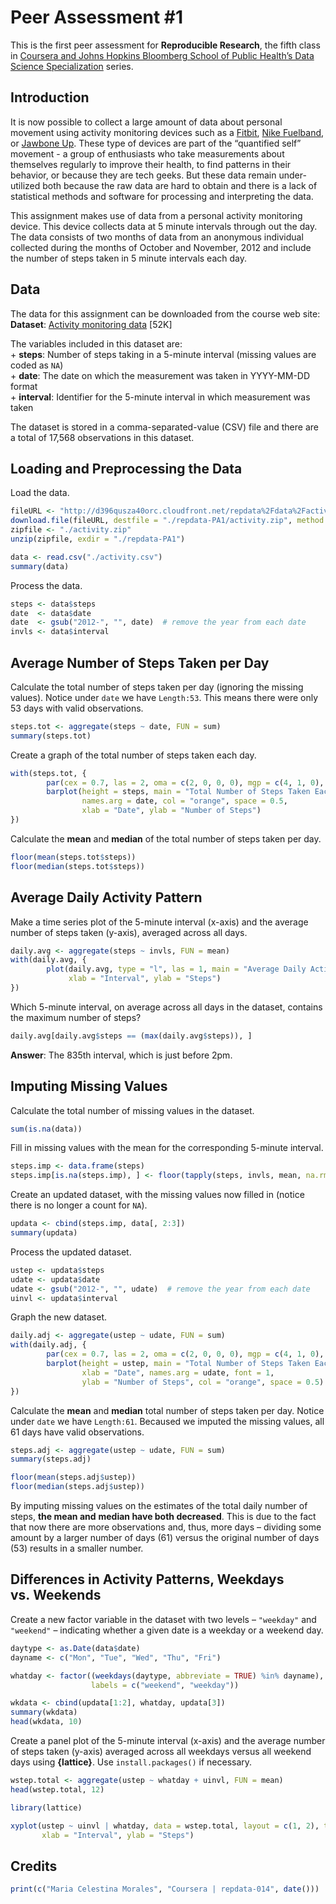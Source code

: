 Peer Assessment #1
==================

This is the first peer assessment for **Reproducible Research**, the fifth class in 
[Coursera and Johns Hopkins Bloomberg School of Public Health's Data Science Specialization][1]
series.



Introduction
------------

It is now possible to collect a large amount of data about personal movement using activity
monitoring devices such as a [Fitbit][2], [Nike Fuelband][3], or [Jawbone Up][4]. These type of
devices are part of the "quantified self" movement - a group of enthusiasts who take measurements
about themselves regularly to improve their health, to find patterns in their behavior, or because
they are tech geeks. But these data remain under-utilized both because the raw data are hard to
obtain and there is a lack of statistical methods and software for processing and interpreting the
data.

This assignment makes use of data from a personal activity monitoring device. This device collects
data at 5 minute intervals through out the day. The data consists of two months of data from an
anonymous individual collected during the months of October and November, 2012 and include the
number of steps taken in 5 minute intervals each day.



Data
----

The data for this assignment can be downloaded from the course web site:  
**Dataset**: [Activity monitoring data][5] [52K]

The variables included in this dataset are:  
+ **steps**: Number of steps taking in a 5-minute interval (missing values are coded as `NA`)  
+ **date**: The date on which the measurement was taken in YYYY-MM-DD format  
+ **interval**: Identifier for the 5-minute interval in which measurement was taken

The dataset is stored in a comma-separated-value (CSV) file and there are a total of 17,568
observations in this dataset.



Loading and Preprocessing the Data
----------------------------------

Load the data.

```r
fileURL <- "http://d396qusza40orc.cloudfront.net/repdata%2Fdata%2Factivity.zip"
download.file(fileURL, destfile = "./repdata-PA1/activity.zip", method = "auto")
zipfile <- "./activity.zip"
unzip(zipfile, exdir = "./repdata-PA1")

data <- read.csv("./activity.csv")
summary(data)
```

Process the data.

```r
steps <- data$steps
date  <- data$date
date  <- gsub("2012-", "", date)  # remove the year from each date
invls <- data$interval 
```



Average Number of Steps Taken per Day
-------------------------------------

Calculate the total number of steps taken per day (ignoring the missing values). Notice under `date`
we have `Length:53`. This means there were only 53 days with valid observations.

```r
steps.tot <- aggregate(steps ~ date, FUN = sum)
summary(steps.tot)
```

Create a graph of the total number of steps taken each day.

```r
with(steps.tot, {
        par(cex = 0.7, las = 2, oma = c(2, 0, 0, 0), mgp = c(4, 1, 0), mar = c(7, 7, 2, 0))
        barplot(height = steps, main = "Total Number of Steps Taken Each Day (with NA)", 
                names.arg = date, col = "orange", space = 0.5, 
                xlab = "Date", ylab = "Number of Steps")
})
```

Calculate the **mean** and **median** of the total number of steps taken per day.

```r
floor(mean(steps.tot$steps))
floor(median(steps.tot$steps))
```



Average Daily Activity Pattern
------------------------------

Make a time series plot of the 5-minute interval (x-axis) and the average number of steps taken
(y-axis), averaged across all days.

```r
daily.avg <- aggregate(steps ~ invls, FUN = mean)
with(daily.avg, {
        plot(daily.avg, type = "l", las = 1, main = "Average Daily Activity", 
             xlab = "Interval", ylab = "Steps")
})
```

Which 5-minute interval, on average across all days in the dataset, contains the maximum number of
steps?

```r
daily.avg[daily.avg$steps == (max(daily.avg$steps)), ]
```

**Answer**: The 835th interval, which is just before 2pm.

Imputing Missing Values
-----------------------

Calculate the total number of missing values in the dataset.

```r
sum(is.na(data))
```

Fill in missing values with the mean for the corresponding 5-minute interval.

```r
steps.imp <- data.frame(steps)
steps.imp[is.na(steps.imp), ] <- floor(tapply(steps, invls, mean, na.rm = TRUE))
```

Create an updated dataset, with the missing values now filled in (notice there is no longer a count
for `NA`).

```r
updata <- cbind(steps.imp, data[, 2:3])
summary(updata)
```

Process the updated dataset.

```r
ustep <- updata$steps
udate <- updata$date
udate <- gsub("2012-", "", udate)  # remove the year from each date
uinvl <- updata$interval 
```

Graph the new dataset.

```r
daily.adj <- aggregate(ustep ~ udate, FUN = sum)
with(daily.adj, {
        par(cex = 0.7, las = 2, oma = c(2, 0, 0, 0), mgp = c(4, 1, 0), mar = c(7, 7, 2, 0))
        barplot(height = ustep, main = "Total Number of Steps Taken Each Day (Adjusted)",
                xlab = "Date", names.arg = udate, font = 1,
                ylab = "Number of Steps", col = "orange", space = 0.5)
})
```

Calculate the **mean** and **median** total number of steps taken per day. Notice under `date` we
have `Length:61`. Becaused we imputed the missing values, all 61 days have valid observations.

```r
steps.adj <- aggregate(ustep ~ udate, FUN = sum)
summary(steps.adj)

floor(mean(steps.adj$ustep))
floor(median(steps.adj$ustep))
```

By imputing missing values on the estimates of the total daily number of steps, **the mean and**
**median have both decreased**. This is due to the fact that now there are more observations and,
thus, more days -- dividing some amount by a larger number of days (61) versus the original number
of days (53) results in a smaller number.



Differences in Activity Patterns, Weekdays vs. Weekends
-------------------------------------------------------

Create a new factor variable in the dataset with two levels -- `"weekday"` and `"weekend"` -- 
indicating whether a given date is a weekday or a weekend day.

```r
daytype <- as.Date(data$date)
dayname <- c("Mon", "Tue", "Wed", "Thu", "Fri")

whatday <- factor((weekdays(daytype, abbreviate = TRUE) %in% dayname),
                  labels = c("weekend", "weekday"))

wkdata <- cbind(updata[1:2], whatday, updata[3])
summary(wkdata)
head(wkdata, 10)
```

Create a panel plot of the 5-minute interval (x-axis) and the average number of steps taken (y-axis)
averaged across all weekdays versus all weekend days using **{lattice}**. Use `install.packages()`
if necessary.

```r
wstep.total <- aggregate(ustep ~ whatday + uinvl, FUN = mean)
head(wstep.total, 12)

library(lattice)

xyplot(ustep ~ uinvl | whatday, data = wstep.total, layout = c(1, 2), type = "l",
       xlab = "Interval", ylab = "Steps")

```



Credits
-------

```r
print(c("Maria Celestina Morales", "Coursera | repdata-014", date()))
```

[1]: https://www.coursera.org/specialization/jhudatascience/1
[2]: http://www.fitbit.com/
[3]: http://www.nike.com/us/en_us/c/nikeplus-fuelband
[4]: https://jawbone.com/up
[5]: https://d396qusza40orc.cloudfront.net/repdata%2Fdata%2Factivity.zip